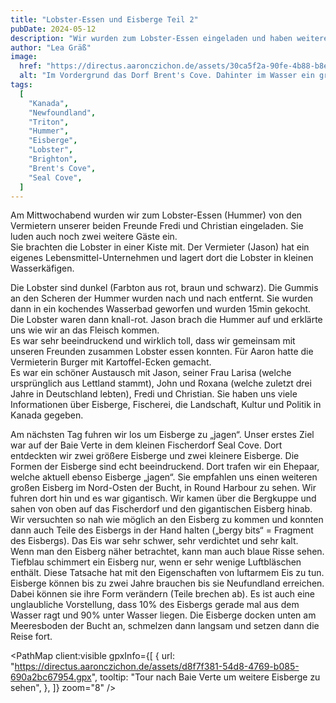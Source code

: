 ```yaml
---
title: "Lobster-Essen und Eisberge Teil 2"
pubDate: 2024-05-12
description: "Wir wurden zum Lobster-Essen eingeladen und haben weitere Eisberge besucht."
author: "Lea Gräß"
image:
  href: "https://directus.aaronczichon.de/assets/30ca5f2a-90fe-4b88-b8e6-1f24d4e3054d.jpeg?quality=70&width=1600"
  alt: "Im Vordergrund das Dorf Brent's Cove. Dahinter im Wasser ein großer Eisberg"
tags:
  [
    "Kanada",
    "Newfoundland",
    "Triton",
    "Hummer",
    "Eisberge",
    "Lobster",
    "Brighton",
    "Brent's Cove",
    "Seal Cove",
  ]
---
```



<DirectusImage assetId="1ac51dab-ba3d-4f2b-a472-b411bd487d48.jpeg" />

Am Mittwochabend wurden wir zum Lobster-Essen (Hummer) von den Vermietern unserer beiden Freunde Fredi und Christian eingeladen. Sie luden auch noch zwei weitere Gäste ein.  
Sie brachten die Lobster in einer Kiste mit. Der Vermieter (Jason) hat ein eigenes Lebensmittel-Unternehmen und lagert dort die Lobster in kleinen Wasserkäfigen.

Die Lobster sind dunkel (Farbton aus rot, braun und schwarz). Die Gummis an den Scheren der Hummer wurden nach und nach entfernt. Sie wurden dann in ein kochendes Wasserbad geworfen und wurden 15min gekocht. Die Lobster waren dann knall-rot. Jason brach die Hummer auf und erklärte uns wie wir an das Fleisch kommen.  
Es war sehr beeindruckend und wirklich toll, dass wir gemeinsam mit unseren Freunden zusammen Lobster essen konnten. Für Aaron hatte die Vermieterin Burger mit Kartoffel-Ecken gemacht.  
Es war ein schöner Austausch mit Jason, seiner Frau Larisa (welche ursprünglich aus Lettland stammt), John und Roxana (welche zuletzt drei Jahre in Deutschland lebten), Fredi und Christian. Sie haben uns viele Informationen über Eisberge, Fischerei, die Landschaft, Kultur und Politik in Kanada gegeben.

<DirectusImage assetId="54d82ba5-188a-4bad-a1b8-65642d6f15cc.jpeg" />

<DirectusImage assetId="8b5562cf-0b76-4c0c-b7f0-6f149619d480.jpeg" />

Am nächsten Tag fuhren wir los um Eisberge zu „jagen“. Unser erstes Ziel war auf der Baie Verte in dem kleinen Fischerdorf Seal Cove. Dort entdeckten wir zwei größere Eisberge und zwei kleinere Eisberge. Die Formen der Eisberge sind echt beeindruckend. Dort trafen wir ein Ehepaar, welche aktuell ebenso Eisberge „jagen“. Sie empfahlen uns einen weiteren großen Eisberg im Nord-Osten der Bucht, in Round Harbour zu sehen. Wir fuhren dort hin und es war gigantisch. Wir kamen über die Bergkuppe und sahen von oben auf das Fischerdorf und den gigantischen Eisberg hinab.  
Wir versuchten so nah wie möglich an den Eisberg zu kommen und konnten dann auch Teile des Eisbergs in der Hand halten („bergy bits“ = Fragment des Eisbergs). Das Eis war sehr schwer, sehr verdichtet und sehr kalt.  
Wenn man den Eisberg näher betrachtet, kann man auch blaue Risse sehen. Tiefblau schimmert ein Eisberg nur, wenn er sehr wenige Luftbläschen enthält. Diese Tatsache hat mit den Eigenschaften von luftarmem Eis zu tun.  
Eisberge können bis zu zwei Jahre brauchen bis sie Neufundland erreichen. Dabei können sie ihre Form verändern (Teile brechen ab). Es ist auch eine unglaubliche Vorstellung, dass 10% des Eisbergs gerade mal aus dem Wasser ragt und 90% unter Wasser liegen. Die Eisberge docken unten am Meeresboden der Bucht an, schmelzen dann langsam und setzen dann die Reise fort.

<DirectusImage assetId="0f22f820-9d98-4684-8956-ddd65611e431.jpeg" />

<DirectusImage assetId="5c7b34ce-6ada-410c-96bd-781a0622b54d.jpeg" />

<DirectusImage assetId="2fb1875b-023a-4b7f-8a1b-d7fe0f4dbcc8.jpeg" />

<PathMap
  client:visible
  gpxInfo={[
    {
      url: "https://directus.aaronczichon.de/assets/d8f7f381-54d8-4769-b085-690a2bc67954.gpx",
      tooltip: "Tour nach Baie Verte um weitere Eisberge zu sehen",
    },
  ]}
  zoom="8"
/>
